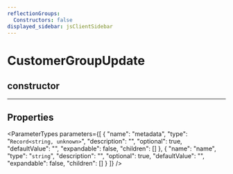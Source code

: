 ```yaml
---
reflectionGroups:
  Constructors: false
displayed_sidebar: jsClientSidebar
---
```



# CustomerGroupUpdate

## constructor

___

## Properties

<ParameterTypes parameters={[
  {
    "name": "metadata",
    "type": "`Record<string, unknown>`",
    "description": "",
    "optional": true,
    "defaultValue": "",
    "expandable": false,
    "children": []
  },
  {
    "name": "name",
    "type": "`string`",
    "description": "",
    "optional": true,
    "defaultValue": "",
    "expandable": false,
    "children": []
  }
]} />
